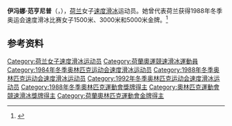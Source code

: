 {{NoteTA|G1=Sports}}
'''伊冯娜·范亨尼普'''（{{lang-nl|Yvonne van Gennip}}，{{bd|1964年|5月1日||}}），[[荷兰|荷兰]]女子[[速度滑冰|速度滑冰]]运动员。她曾代表荷兰获得1988年冬季奥运会速度滑冰比赛女子1500米、3000米和5000米金牌。<ref>{{Cite web|title=Yvonne VAN-GENNIP|url=https://www.olympic.org/yvonne-van-gennip|accessdate=2021-04-06|work=International Olympic Committee|archive-date=2020-11-21|archive-url=https://web.archive.org/web/20201121171307/https://www.olympic.org/yvonne-van-gennip}}</ref>

== 参考资料 ==
{{reflist}}

{{奥林匹克运动会速度滑冰比赛女子1500米冠军}}
{{奥林匹克运动会速度滑冰比赛女子3000米冠军}}
{{奥林匹克运动会速度滑冰比赛女子5000米冠军}}

{{Authority control}}
{{DEFAULTSORT:van Gennip, Yvonne}}
[[Category:荷兰女子速度滑冰运动员|Category:荷兰女子速度滑冰运动员]]
[[Category:荷蘭奧運競速滑冰運動員|Category:荷蘭奧運競速滑冰運動員]]
[[Category:1984年冬季奥林匹克运动会速度滑冰运动员|Category:1984年冬季奥林匹克运动会速度滑冰运动员]]
[[Category:1988年冬季奥林匹克运动会速度滑冰运动员|Category:1988年冬季奥林匹克运动会速度滑冰运动员]]
[[Category:1992年冬季奥林匹克运动会速度滑冰运动员|Category:1992年冬季奥林匹克运动会速度滑冰运动员]]
[[Category:1988年冬季奧林匹克運動會獎牌得主|Category:1988年冬季奧林匹克運動會獎牌得主]]
[[Category:奧林匹克運動會競速滑冰獎牌得主|Category:奧林匹克運動會競速滑冰獎牌得主]]
[[Category:荷蘭奧林匹克運動會金牌得主|Category:荷蘭奧林匹克運動會金牌得主]]
